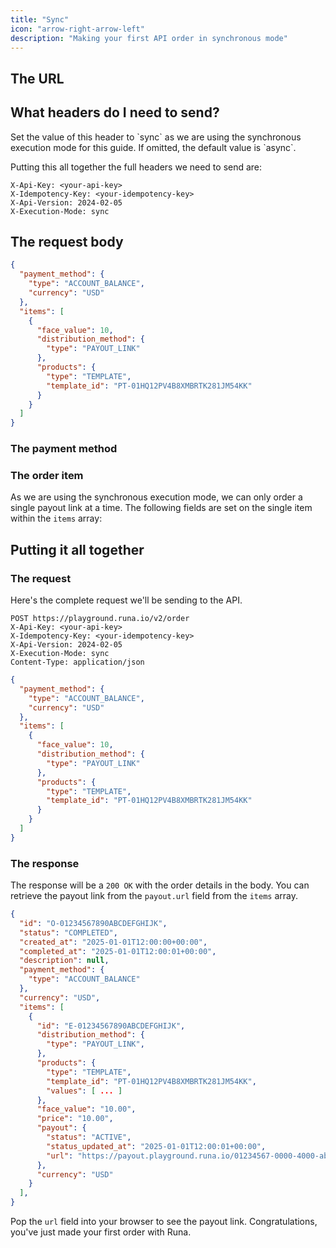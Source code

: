 ```yaml
---
title: "Sync"
icon: "arrow-right-arrow-left"
description: "Making your first API order in synchronous mode"
---
```


## The URL


<GettingStartedTheUrl />

## What headers do I need to send?


<GettingStartedCommonHeaders />

<ParamField header="X-Execution-Mode" type="string" default="async">
  Set the value of this header to `sync` as we are using the synchronous
  execution mode for this guide. If omitted, the default value is `async`.
</ParamField>

Putting this all together the full headers we need to send are:

```http
X-Api-Key: <your-api-key>
X-Idempotency-Key: <your-idempotency-key>
X-Api-Version: 2024-02-05
X-Execution-Mode: sync
```

## The request body


<GettingStartedRequestBody />

```json [expandable]
{
  "payment_method": {
    "type": "ACCOUNT_BALANCE",
    "currency": "USD"
  },
  "items": [
    {
      "face_value": 10,
      "distribution_method": {
        "type": "PAYOUT_LINK"
      },
      "products": {
        "type": "TEMPLATE",
        "template_id": "PT-01HQ12PV4B8XMBRTK281JM54KK"
      }
    }
  ]
}
```

### The payment method


<GettingStartedPaymentMethod />

### The order item

As we are using the synchronous execution mode, we can only order a single payout link at a time. The following fields are set on the single item within the `items` array:


<GettingStartedOrderItem />

## Putting it all together

### The request

Here's the complete request we'll be sending to the API.

```http The Request Headers
POST https://playground.runa.io/v2/order
X-Api-Key: <your-api-key>
X-Idempotency-Key: <your-idempotency-key>
X-Api-Version: 2024-02-05
X-Execution-Mode: sync
Content-Type: application/json
```

```json The Request Body
{
  "payment_method": {
    "type": "ACCOUNT_BALANCE",
    "currency": "USD"
  },
  "items": [
    {
      "face_value": 10,
      "distribution_method": {
        "type": "PAYOUT_LINK"
      },
      "products": {
        "type": "TEMPLATE",
        "template_id": "PT-01HQ12PV4B8XMBRTK281JM54KK"
      }
    }
  ]
}
```

### The response

The response will be a `200 OK` with the order details in the body. You can retrieve the payout link from the `payout.url` field from the `items` array.

```json The Response {27}
{
  "id": "O-01234567890ABCDEFGHIJK",
  "status": "COMPLETED",
  "created_at": "2025-01-01T12:00:00+00:00",
  "completed_at": "2025-01-01T12:00:01+00:00",
  "description": null,
  "payment_method": {
    "type": "ACCOUNT_BALANCE"
  },
  "currency": "USD",
  "items": [
    {
      "id": "E-01234567890ABCDEFGHIJK",
      "distribution_method": {
        "type": "PAYOUT_LINK",
      },
      "products": {
        "type": "TEMPLATE",
        "template_id": "PT-01HQ12PV4B8XMBRTK281JM54KK",
        "values": [ ... ]
      },
      "face_value": "10.00",
      "price": "10.00",
      "payout": {
        "status": "ACTIVE",
        "status_updated_at": "2025-01-01T12:00:01+00:00",
        "url": "https://payout.playground.runa.io/01234567-0000-4000-abcd-012345678900",
      },
      "currency": "USD"
    }
  ],
}
```

Pop the `url` field into your browser to see the payout link. Congratulations, you've just made your first order with Runa.


<GettingStartedNextSteps />
